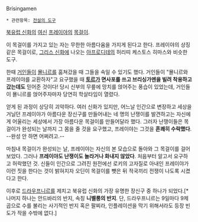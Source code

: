 Brísingamen

 * 관련항목: [[전설의 도구]]

[[북유럽 신화]]의 [[여신]] [[프레이야]]의 [[목걸이]].

이 목걸이를 가지고 있는 자는 무한한 아름다움을 가지게 된다고 한다. 프레이야의 상징 같은 목걸이로, [[그리스 신화]]에 나오는 [[아프로디테]]의 허리띠 케스토스 히마스와 비슷한 도구.

한때 [[거인]]들이 [[묠니르]]를 훔쳐갔을 때 그들을 속일 수 있기도 했다. 거인들이 "묠니르와 프레이야를 교환하자"고 요구했을 때 '''[[토르]]가 면사포를 쓰고 브리싱가멘을 빌려 착용하고 갔는데도''' 믿어준 것이다! 당시 신부의 무릎에 망치를 얹어주는 풍습이 있었는데, 거인들이 묠니르를 얹어주자마자 당연히 학살타임이 열렸다.

얻게 된 과정이 상당히 괴악하다. 여러 신화가 있지만, 어느날 인간으로 변장하고 세상을 거닐던 프레이야가 아름다운 장신구를 만들어내는 네 명의 난쟁이를 발견하고는 자신에게 어울리는 세상에서 가장 아름다운 목걸이를 만들어달라 했다. 그러자 난쟁이들은 목걸이가 완성되는 날까지 그 몸을 줄 것을 요구했고, 프레이야는 그것을 '''흔쾌히 수락했다'''. --완성 안 하면 어쩌려고.--

마침내 목걸이가 완성되는 날, 프레이야는 자신의 본 모습으로 돌아와 그 목걸이를 걸어 보았다. 그러나 '''프레이야도 난쟁이도 놀라거나 화내지 않았다'''. 처음부터 알고서 요구하고 허락했던 것. 신들이 인간으로 그려진 원전에선 로키의 고자질로 아내인 프레이야가 이런 짓을 한다는 것이 밝혀지자 오딘이 목걸이를 뺏은 뒤 적국끼리 전쟁이 나도록 시켰다고 한다.

이후로 [[드라우프니르]]를 제치고 북유럽 신화의 가장 유명한 장신구 중 하나가 되었다.[* 나머지 하나는 안드바리의 반지, 속칭 '''니벨룽의 반지'''. 단, 드라우프니르는 9일마다 9제곱으로 수를 불리는 사기적인 반지 혹은 팔찌라, 인플레이션을 막기 위해서라도 등장 빈도가 작을 수밖에 없다.]
